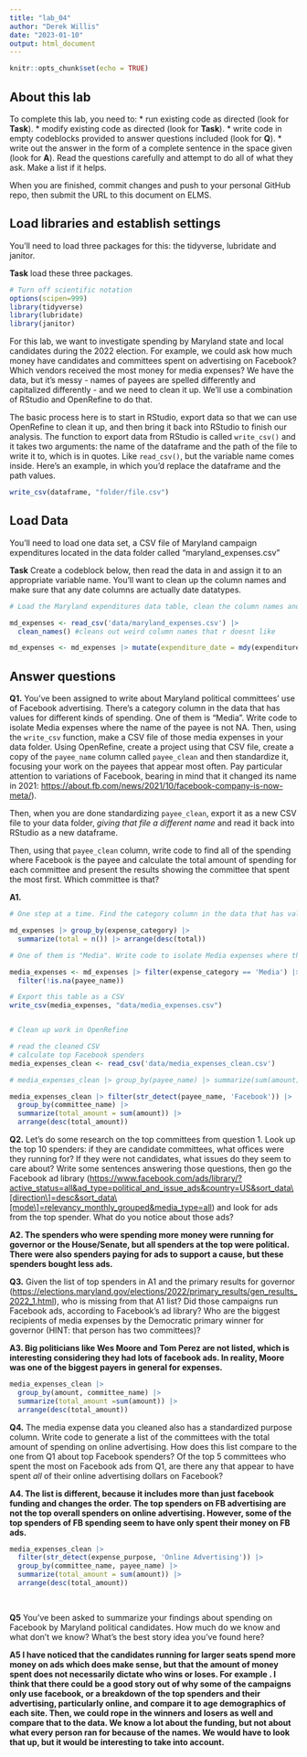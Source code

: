 ```yaml
---
title: "lab_04"
author: "Derek Willis"
date: "2023-01-10"
output: html_document
---
```


```r
knitr::opts_chunk$set(echo = TRUE)
```

## About this lab

To complete this lab, you need to: \* run existing code as directed (look for **Task**). \* modify existing code as directed (look for **Task**). \* write code in empty codeblocks provided to answer questions included (look for **Q**). \* write out the answer in the form of a complete sentence in the space given (look for **A**). Read the questions carefully and attempt to do all of what they ask. Make a list if it helps.

When you are finished, commit changes and push to your personal GitHub repo, then submit the URL to this document on ELMS.

## Load libraries and establish settings

You'll need to load three packages for this: the tidyverse, lubridate and janitor.

**Task** load these three packages.

```r
# Turn off scientific notation
options(scipen=999)
library(tidyverse)
library(lubridate)
library(janitor)
```

For this lab, we want to investigate spending by Maryland state and local candidates during the 2022 election. For example, we could ask how much money have candidates and committees spent on advertising on Facebook? Which vendors received the most money for media expenses? We have the data, but it's messy - names of payees are spelled differently and capitalized differently - and we need to clean it up. We'll use a combination of RStudio and OpenRefine to do that.

The basic process here is to start in RStudio, export data so that we can use OpenRefine to clean it up, and then bring it back into RStudio to finish our analysis. The function to export data from RStudio is called `write_csv()` and it takes two arguments: the name of the dataframe and the path of the file to write it to, which is in quotes. Like `read_csv()`, but the variable name comes inside. Here's an example, in which you'd replace the dataframe and the path values.

```r
write_csv(dataframe, "folder/file.csv")
```

## Load Data

You'll need to load one data set, a CSV file of Maryland campaign expenditures located in the data folder called "maryland_expenses.csv"

**Task** Create a codeblock below, then read the data in and assign it to an appropriate variable name. You'll want to clean up the column names and make sure that any date columns are actually date datatypes.

```r
# Load the Maryland expenditures data table, clean the column names and convert columns with dates into actual dates.

md_expenses <- read_csv('data/maryland_expenses.csv') |>
  clean_names() #cleans out weird column names that r doesnt like

md_expenses <- md_expenses |> mutate(expenditure_date = mdy(expenditure_date))
```

## Answer questions

**Q1.** You've been assigned to write about Maryland political committees' use of Facebook advertising. There's a category column in the data that has values for different kinds of spending. One of them is "Media". Write code to isolate Media expenses where the name of the payee is not NA. Then, using the `write_csv` function, make a CSV file of those media expenses in your data folder. Using OpenRefine, create a project using that CSV file, create a copy of the `payee_name` column called `payee_clean` and then standardize it, focusing your work on the payees that appear most often. Pay particular attention to variations of Facebook, bearing in mind that it changed its name in 2021: <https://about.fb.com/news/2021/10/facebook-company-is-now-meta/>).

Then, when you are done standardizing `payee_clean`, export it as a new CSV file to your data folder, *giving that file a different name* and read it back into RStudio as a new dataframe.

Then, using that `payee_clean` column, write code to find all of the spending where Facebook is the payee and calculate the total amount of spending for each committee and present the results showing the committee that spent the most first. Which committee is that?

**A1.**

```r
# One step at a time. Find the category column in the data that has values for different kinds of spending.

md_expenses |> group_by(expense_category) |> 
  summarize(total = n()) |> arrange(desc(total))
```

```r
# One of them is "Media". Write code to isolate Media expenses where the name of the payee is not NA. They key here is using (!is.na(payee_name)) within a function

media_expenses <- md_expenses |> filter(expense_category == 'Media') |>
  filter(!is.na(payee_name))
```

```r
# Export this table as a CSV
write_csv(media_expenses, "data/media_expenses.csv")


# Clean up work in OpenRefine

```

```r
# read the cleaned CSV 
# calculate top Facebook spenders
media_expenses_clean <- read_csv('data/media_expenses_clean.csv')

# media_expenses_clean |> group_by(payee_name) |> summarize(sum(amount))

media_expenses_clean |> filter(str_detect(payee_name, 'Facebook')) |>
  group_by(committee_name) |>
  summarize(total_amount = sum(amount)) |>
  arrange(desc(total_amount))
```

**Q2.** Let's do some research on the top committees from question 1. Look up the top 10 spenders: if they are candidate committees, what offices were they running for? If they were not candidates, what issues do they seem to care about? Write some sentences answering those questions, then go the Facebook ad library ([https://www.facebook.com/ads/library/?active_status=all&ad_type=political_and_issue_ads&country=US&sort_data\\[direction\\]=desc&sort_data\\[mode\\]=relevancy_monthly_grouped&media_type=all](https://www.facebook.com/ads/library/?active_status=all&ad_type=political_and_issue_ads&country=US&sort_data%5Bdirection%5D=desc&sort_data%5Bmode%5D=relevancy_monthly_grouped&media_type=all){.uri}) and look for ads from the top spender. What do you notice about those ads?

**A2. The spenders who were spending more money were running for governor or the House/Senate, but all spenders at the top were political. There were also spenders paying for ads to support a cause, but these spenders bought less ads.**

**Q3.** Given the list of top spenders in A1 and the primary results for governor (<https://elections.maryland.gov/elections/2022/primary_results/gen_results_2022_1.html>), who is missing from that A1 list? Did those campaigns run Facebook ads, according to Facebook's ad library? Who are the biggest recipients of media expenses by the Democratic primary winner for governor (HINT: that person has two committees)?

**A3. Big politicians like Wes Moore and Tom Perez are not listed, which is interesting considering they had lots of facebook ads. In reality, Moore was one of the biggest payers in general for expenses.**

```r
media_expenses_clean |>
  group_by(amount, committee_name) |>
  summarize(total_amount =sum(amount)) |>
  arrange(desc(total_amount))

```

**Q4.** The media expense data you cleaned also has a standardized purpose column. Write code to generate a list of the committees with the total amount of spending on online advertising. How does this list compare to the one from Q1 about top Facebook spenders? Of the top 5 committees who spent the most on Facebook ads from Q1, are there any that appear to have spent *all* of their online advertising dollars on Facebook?

**A4. The list is different, because it includes more than just facebook funding and changes the order. The top spenders on FB advertising are not the top overall spenders on online advertising. However, some of the top spenders of FB spending seem to have only spent their money on FB ads.**

```r
media_expenses_clean |>
  filter(str_detect(expense_purpose, 'Online Advertising')) |>
  group_by(committee_name, payee_name) |>
  summarize(total_amount = sum(amount)) |>
  arrange(desc(total_amount))
  
  
```

**Q5** You've been asked to summarize your findings about spending on Facebook by Maryland political candidates. How much do we know and what don't we know? What's the best story idea you've found here?

**A5 I have noticed that the candidates running for larger seats spend more money on ads which does make sense, but that the amount of money spent does not necessarily dictate who wins or loses. For example . I think that there could be a good story out of why some of the campaigns only use facebook, or a breakdown of the top spenders and their advertising, particularly online, and compare it to age demographics of each site. Then, we could rope in the winners and losers as well and compare that to the data. We know a lot about the funding, but not about what every person ran for because of the names. We would have to look that up, but it would be interesting to take into account.**
